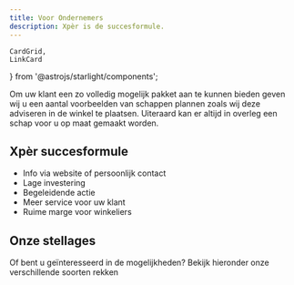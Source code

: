 ```yaml
---
title: Voor Ondernemers
description: Xpèr is de succesformule.
---
```


    CardGrid,
    LinkCard
} from '@astrojs/starlight/components';


Om uw klant een zo volledig mogelijk pakket aan te kunnen bieden geven wij u een aantal voorbeelden van schappen plannen zoals wij deze adviseren in de winkel te plaatsen.
Uiteraard kan er altijd in overleg een schap voor u op maat gemaakt worden.

## Xpèr succesformule

- Info via website of persoonlijk contact
- Lage investering
- Begeleidende actie
- Meer service voor uw klant
- Ruime marge voor winkeliers

## Onze stellages
Of bent u geïnteresseerd in de mogelijkheden?
Bekijk hieronder onze verschillende soorten rekken

<CardGrid>
    <LinkCard
        title="Aansluitmateriaal"
        description="rek met aansluitmateriaal voor water en gas"
        href="/ondernemers/aansluitmateriaal/"
    />
    <LinkCard
        title="Electra"
        description="rek met electra"
        href="/ondernemers/electra/"
    />
    <LinkCard
        title="Luchtafvoer"
        description="rek met luchtafvoer"
        href="/ondernemers/luchtafvoer/"
    />
    <LinkCard
        title="Witgoed onderdelen"
        description="rek met witgoed onderdelen"
        href="/ondernemers/witgoed/"
    />
    <LinkCard
        title="Onderhoud & stofzuiger"
        description="rek met onderhoud en stofzuiger "
        href="/ondernemers/onderhoud-en-stofzuiger"
    />
    <LinkCard
        title="Stofzuiger universeel"
        description="rek met stofzuiger universeel"
        href="/ondernemers/stofzuiger-universeel"
    />
    <LinkCard
        title="Stofzuiger origineel"
        description="rek met stofzuiger origineel"
        href="/ondernemers/stofzuiger-origineel"
    />
</CardGrid>
